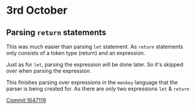 # 3rd October

## Parsing `return` statements

This was much easier than parsing `let` statement. As `return` statements only consists 
of a token type (return) and an expression.

Just as for `let`, parsing the expression will be done later. So it's skipped over when
parsing the expression.

This finishes parsing over expressions in the `monkey` language that the parser is being
created for. As there are only two expressions `let` & `return`

[Commit:1647119](https://github.com/Cijin/go-interpreter/commit/1647119eb0e3920aec7d209308546684f5f6d032)
